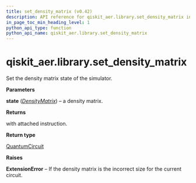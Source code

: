 ```yaml
---
title: set_density_matrix (v0.42)
description: API reference for qiskit_aer.library.set_density_matrix in qiskit v0.42
in_page_toc_min_heading_level: 1
python_api_type: function
python_api_name: qiskit_aer.library.set_density_matrix
---
```


<span id="qiskit-aer-library-set-density-matrix" />

# qiskit\_aer.library.set\_density\_matrix

<Function id="qiskit_aer.library.set_density_matrix" isDedicatedPage={true} github="https://github.com/qiskit/qiskit-aer/tree/stable/0.12/qiskit_aer/library/set_instructions/set_density_matrix.py" signature="set_density_matrix(self, state)">
  Set the density matrix state of the simulator.

  **Parameters**

  **state** ([*DensityMatrix*](qiskit.quantum_info.DensityMatrix "qiskit.quantum_info.DensityMatrix")) – a density matrix.

  **Returns**

  with attached instruction.

  **Return type**

  [QuantumCircuit](qiskit.circuit.QuantumCircuit "qiskit.circuit.QuantumCircuit")

  **Raises**

  **ExtensionError** – If the density matrix is the incorrect size for the current circuit.
</Function>

